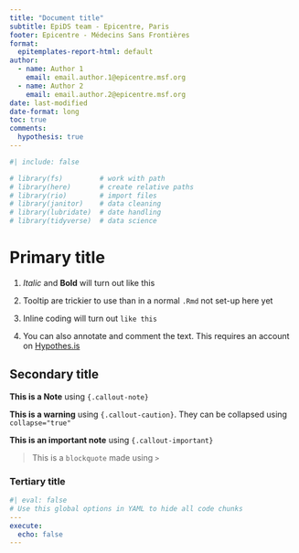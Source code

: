 ```yaml
---
title: "Document title"
subtitle: EpiDS team - Epicentre, Paris
footer: Epicentre - Médecins Sans Frontières
format: 
  epitemplates-report-html: default
author:
  - name: Author 1
    email: email.author.1@epicentre.msf.org
  - name: Author 2
    email: email.author.2@epicentre.msf.org
date: last-modified
date-format: long
toc: true
comments:
  hypothesis: true
---
```


```r
#| include: false

# library(fs)         # work with path
# library(here)       # create relative paths
# library(rio)        # import files
# library(janitor)    # data cleaning
# library(lubridate)  # date handling
# library(tidyverse)  # data science 
```

# Primary title

1. *Italic* and **Bold** will turn out like this

2. Tooltip are trickier to use than in a normal `.Rmd` not set-up here yet

3. Inline coding will turn out `like this`

4. You can also annotate and comment the text. This requires an account on [Hypothes.is](https://web.hypothes.is/)

## Secondary title

::: {.callout-note}
**This is a Note** using `{.callout-note}`
:::

::: {.callout-caution}
**This is a warning** using `{.callout-caution}`. They can be collapsed using `collapse="true"` 
:::

::: {.callout-important}
**This is an important note** using `{.callout-important}`
:::

> This is a `blockquote` made using `>` 

### Tertiary title

```yaml
#| eval: false
# Use this global options in YAML to hide all code chunks
---
execute: 
  echo: false 
---
```

